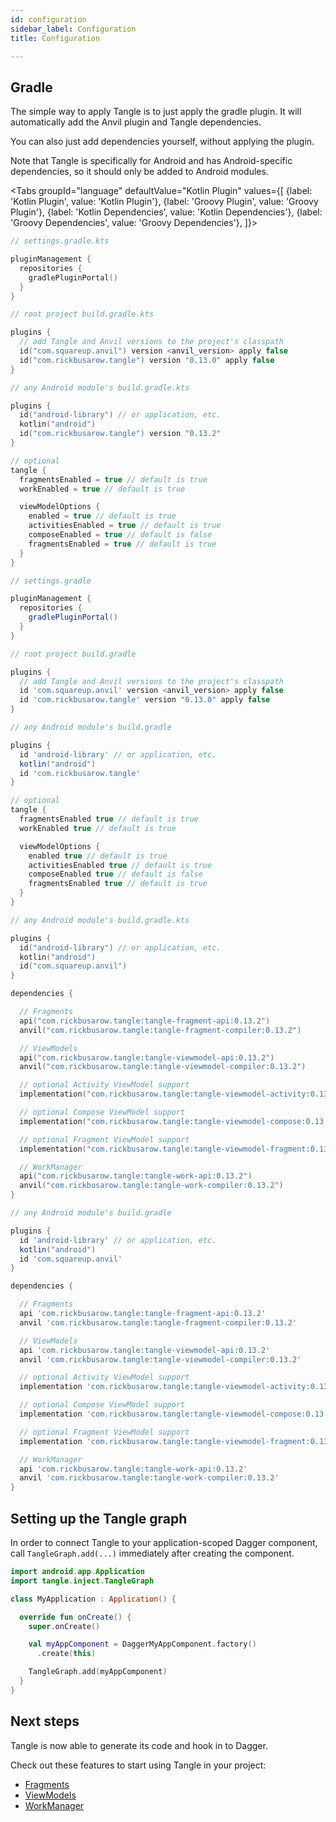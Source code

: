 ```yaml
---
id: configuration
sidebar_label: Configuration
title: Configuration

---
```



## Gradle

The simple way to apply Tangle is to just apply the gradle plugin. It will automatically add the
Anvil plugin and Tangle dependencies.

You can also just add dependencies yourself, without applying the plugin.

Note that Tangle is specifically for Android and has Android-specific dependencies,
so it should only be added to Android modules.

<Tabs groupId="language"
  defaultValue="Kotlin Plugin"
  values={[
    {label: 'Kotlin Plugin', value: 'Kotlin Plugin'},
    {label: 'Groovy Plugin', value: 'Groovy Plugin'},
    {label: 'Kotlin Dependencies', value: 'Kotlin Dependencies'},
    {label: 'Groovy Dependencies', value: 'Groovy Dependencies'},
]}>

<TabItem value="Kotlin Plugin">

```kotlin
// settings.gradle.kts

pluginManagement {
  repositories {
    gradlePluginPortal()
  }
}
```

```kotlin
// root project build.gradle.kts

plugins {
  // add Tangle and Anvil versions to the project's classpath
  id("com.squareup.anvil") version <anvil_version> apply false
  id("com.rickbusarow.tangle") version "0.13.0" apply false
}
```

```kotlin
// any Android module's build.gradle.kts

plugins {
  id("android-library") // or application, etc.
  kotlin("android")
  id("com.rickbusarow.tangle") version "0.13.2"
}

// optional
tangle {
  fragmentsEnabled = true // default is true
  workEnabled = true // default is true

  viewModelOptions {
    enabled = true // default is true
    activitiesEnabled = true // default is true
    composeEnabled = true // default is false
    fragmentsEnabled = true // default is true
  }
}
```

</TabItem>

<TabItem value="Groovy Plugin">

```groovy
// settings.gradle

pluginManagement {
  repositories {
    gradlePluginPortal()
  }
}
```

```groovy
// root project build.gradle

plugins {
  // add Tangle and Anvil versions to the project's classpath
  id 'com.squareup.anvil' version <anvil_version> apply false
  id 'com.rickbusarow.tangle' version "0.13.0" apply false
}
```

```groovy
// any Android module's build.gradle

plugins {
  id 'android-library' // or application, etc.
  kotlin("android")
  id 'com.rickbusarow.tangle'
}

// optional
tangle {
  fragmentsEnabled true // default is true
  workEnabled true // default is true

  viewModelOptions {
    enabled true // default is true
    activitiesEnabled true // default is true
    composeEnabled true // default is false
    fragmentsEnabled true // default is true
  }
}
```

</TabItem>

<TabItem value="Kotlin Dependencies">

```kotlin
// any Android module's build.gradle.kts

plugins {
  id("android-library") // or application, etc.
  kotlin("android")
  id("com.squareup.anvil")
}

dependencies {

  // Fragments
  api("com.rickbusarow.tangle:tangle-fragment-api:0.13.2")
  anvil("com.rickbusarow.tangle:tangle-fragment-compiler:0.13.2")

  // ViewModels
  api("com.rickbusarow.tangle:tangle-viewmodel-api:0.13.2")
  anvil("com.rickbusarow.tangle:tangle-viewmodel-compiler:0.13.2")

  // optional Activity ViewModel support
  implementation("com.rickbusarow.tangle:tangle-viewmodel-activity:0.13.2")

  // optional Compose ViewModel support
  implementation("com.rickbusarow.tangle:tangle-viewmodel-compose:0.13.2")

  // optional Fragment ViewModel support
  implementation("com.rickbusarow.tangle:tangle-viewmodel-fragment:0.13.2")

  // WorkManager
  api("com.rickbusarow.tangle:tangle-work-api:0.13.2")
  anvil("com.rickbusarow.tangle:tangle-work-compiler:0.13.2")
}
```

</TabItem>

<TabItem value="Groovy Dependencies">

```groovy
// any Android module's build.gradle

plugins {
  id 'android-library' // or application, etc.
  kotlin("android")
  id 'com.squareup.anvil'
}

dependencies {

  // Fragments
  api 'com.rickbusarow.tangle:tangle-fragment-api:0.13.2'
  anvil 'com.rickbusarow.tangle:tangle-fragment-compiler:0.13.2'

  // ViewModels
  api 'com.rickbusarow.tangle:tangle-viewmodel-api:0.13.2'
  anvil 'com.rickbusarow.tangle:tangle-viewmodel-compiler:0.13.2'

  // optional Activity ViewModel support
  implementation 'com.rickbusarow.tangle:tangle-viewmodel-activity:0.13.2'

  // optional Compose ViewModel support
  implementation 'com.rickbusarow.tangle:tangle-viewmodel-compose:0.13.2'

  // optional Fragment ViewModel support
  implementation 'com.rickbusarow.tangle:tangle-viewmodel-fragment:0.13.2'

  // WorkManager
  api 'com.rickbusarow.tangle:tangle-work-api:0.13.2'
  anvil 'com.rickbusarow.tangle:tangle-work-compiler:0.13.2'
}
```
</TabItem>

</Tabs>

## Setting up the Tangle graph

In order to connect Tangle to your application-scoped Dagger component,
call `TangleGraph.add(...)` immediately after creating the component.

```kotlin
import android.app.Application
import tangle.inject.TangleGraph

class MyApplication : Application() {

  override fun onCreate() {
    super.onCreate()

    val myAppComponent = DaggerMyAppComponent.factory()
      .create(this)

    TangleGraph.add(myAppComponent)
  }
}
```
## Next steps

Tangle is now able to generate its code and hook in to Dagger.

Check out these features to start using Tangle in your project:
- [Fragments](fragments/fragments.mdx)
- [ViewModels](viewModels/viewModels.md)
- [WorkManager](workManager/workManager.md)
